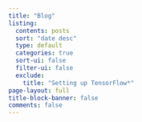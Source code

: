 ```yaml
---
title: "Blog"
listing:
  contents: posts
  sort: "date desc"
  type: default
  categories: true
  sort-ui: false
  filter-ui: false
  exclude:
    title: "Setting up TensorFlow*"
page-layout: full
title-block-banner: false 
comments: false
---
```

